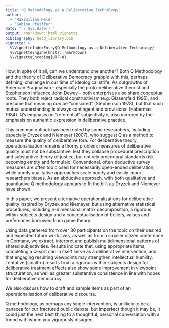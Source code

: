 ```yaml
---
title: "Q Methodology as a Deliberative Technology"
author:
  - "Maximilian Held"
  - "Sabine Pfeiffer"
date: "`r Sys.Date()`"
output: rmarkdown::html_vignette
bibliography: held_library.bib
vignette: >
  %\VignetteIndexEntry{Q Methodology as a Deliberative Technology}
  %\VignetteEngine{knitr::rmarkdown}
  %\VignetteEncoding{UTF-8}
---
```


How, in spite of it all, can we understand one another?
Both Q Methodology and the theory of Deliberative Democracy grapple with this, perhaps defining, challenge in our time of ideological strife.
As outgrowths of American Pragmatism -- especially the proto-deliberative theorist and Stephenson influence John Dewey -- both enterprises also share conceptual roots.
They both reject radical constructivism (e.g. Glasersfeld 1995), and presume that meaning *can* be "conscired" (Stephenson 1978), but that such mutual understanding is always contingent and provisional (Habermas 1984).
Q's emphasis on "referential" subjectivity is also mirrored by the emphasis on authentic expression in deliberative practice.

This common outlook has been noted by some researchers, including especially Dryzek and Niemeyer (2007), who suggest Q as a method to measure the quality of deliberative fora.
For deliberative theory, operationalisation remains a thorny problem: measures of deliberative quality must not be substantive, lest they collapse procedural prescription and substantive theory of justice, but entirely procedural standards risk becoming empty and formulaic.
Conventional, often deductive survey measures are often too closed for necessarily open-ended deliberation, while purely qualitative approaches scale poorly and easily import researchers biases.
As an abductive approach, with both qualitative and quantitative Q methodology appears to fit the bill, as Dryzek and Niemeyer have shown.

In this paper, we present alternative operationalizations for deliberative quality inspired by Dryzek and Niemeyer, but using alternative statistical procedures, including n-dimensional matrix decomposition, a rigorous within-subjects design and a conceptualisation of beliefs, values and preferences borrowed from game theory.

Using data gathered from over 80 participants on the topic on their desired and expected future work lives, as well as from a smaller citizen conference in Germany, we extract, interpret and publish multidimensional patterns of shared subjectivities.
Results indicate that, using appropriate items, completing a Q-sort can in itself serve as a deliberative intervention, and that engaging resulting viewpoints may strengthen intellectual humility.
Tentative (small-n) results from a rigorous within-subjects design for deliberative treatment effects also show some improvement in viewpoint structuration, as well as greater substantive consistence in line with hopes for deliberative democracy.

We also discuss how to draft and sample items as part of an operationalisation of deliberative discourse.

Q methodology, as perhaps any single intervention, is unlikely to be a panacea for our fractured public debate, but imperfect though it may be, it could just the next best thing to a thoughtful, personal conversation with a friend with whom you vigorously disagree.
